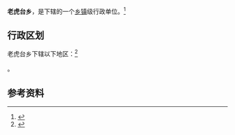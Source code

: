 {{中国乡级行政区|65/29/26/210/000}}

'''老虎台乡'''，是{{PRC admin/fullname|65/29/26/210/000|3}}下辖的一个[[乡镇|乡镇]]级行政单位。<ref>{{PRC admin/ref sgc|{{PRC admin/parent|65/29/26/210/000}}}}</ref>

== 行政区划 ==

老虎台乡下辖以下地区：<ref>{{PRC admin/ref sgc|65/29/26/210/000}}</ref>

{{PRC admin/children|65/29/26/210/000}}。

== 参考资料 ==

{{reflist}}

{{行政区划小作品}}
{{PRC admin/navcat|65/29/26/210/000}}